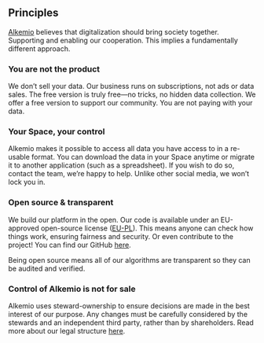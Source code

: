 ## Principles

[Alkemio](https://www.alkem.io) believes that digitalization should bring society together. Supporting and enabling our cooperation. This implies a fundamentally different approach.

### You are not the product

We don’t sell your data. Our business runs on subscriptions, not ads or data sales. The free version is truly free—no tricks, no hidden data collection. We offer a free version to support our community. You are not paying with your data.

### Your Space, your control

Alkemio makes it possible to access all data you have access to in a re-usable format.
You can download the data in your Space anytime or migrate it to another application (such as a spreadsheet). If you wish to do so, contact the team, we’re happy to help.
Unlike other social media, we won’t lock you in.

### Open source & transparent

We build our platform in the open. Our code is available under an EU-approved open-source license ([EU-PL](https://en.wikipedia.org/wiki/European_Union_Public_Licence)).
This means anyone can check how things work, ensuring fairness and security. Or even contribute to the project!
You can find our GitHub [here](https://github.com/alkem-io).

Being open source means all of our algorithms are transparent so they can be audited and verified.

### Control of Alkemio is not for sale

Alkemio uses steward-ownership to ensure decisions are made in the best interest of our purpose.
Any changes must be carefully considered by the stewards and an independent third party, rather than by shareholders.
Read more about our legal structure [here](https://www.alkemio.org/structure/).